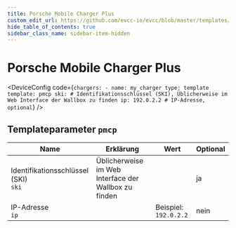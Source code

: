 ```yaml
---
title: Porsche Mobile Charger Plus
custom_edit_url: https://github.com/evcc-io/evcc/blob/master/templates/definition/charger/pmcp.yaml
hide_table_of_contents: true
sidebar_class_name: sidebar-item-hidden
---
```



# Porsche Mobile Charger Plus

<div className="device-detail-container">
  <div className="device-detail-content">
    <DeviceFeatures features="eebus" />

<DeviceConfig code={`chargers:
    - name: my_charger
      type: template
      template: pmcp
      ski: # Identifikationsschlüssel (SKI), Üblicherweise im Web Interface der Wallbox zu finden
      ip: 192.0.2.2 # IP-Adresse, optional`}  />
  </div>
  <div className="device-detail-icon">
    <evcc-icon
      type="charger"
      name="porsche-mobile-charger-plus"
      size="400px"
      alt="Porsche Mobile Charger Plus"
      className="device-detail-icon-img"
    ></evcc-icon>
  </div>
</div>

## Templateparameter `pmcp`

| Name | Erklärung | Wert | Optional |
|-----------|-----------|------|----------|
| Identifikationsschlüssel (SKI)<br/>`ski` | Üblicherweise im Web Interface der Wallbox zu finden |  | ja |
| IP-Adresse<br/>`ip` |  | Beispiel: `192.0.2.2` | nein |

